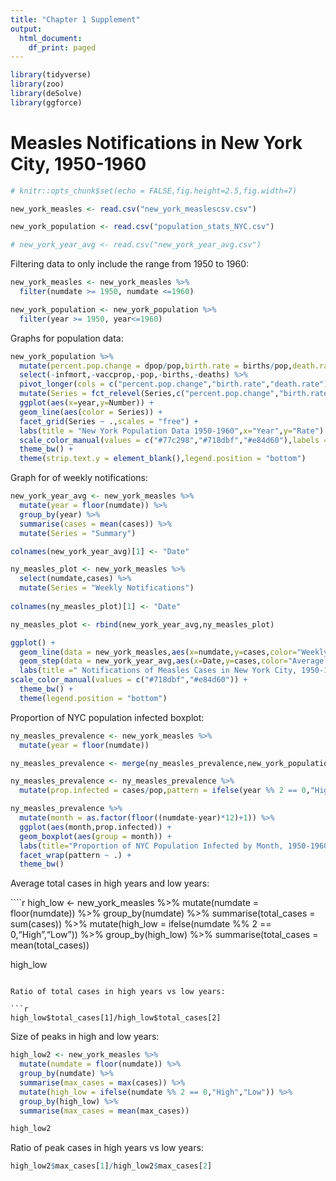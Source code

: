 ```yaml
---
title: "Chapter 1 Supplement"
output:
  html_document:
    df_print: paged
---
```


```r
library(tidyverse)
library(zoo)
library(deSolve)
library(ggforce)
```

# Measles Notifications in New York City, 1950-1960

```r
# knitr::opts_chunk$set(echo = FALSE,fig.height=2.5,fig.width=7)

new_york_measles <- read.csv("new_york_measlescsv.csv")

new_york_population <- read.csv("population_stats_NYC.csv")

# new_york_year_avg <- read.csv("new_york_year_avg.csv")
```

Filtering data to only include the range from 1950 to 1960:

```r
new_york_measles <- new_york_measles %>%
  filter(numdate >= 1950, numdate <=1960)

new_york_population <- new_york_population %>%
  filter(year >= 1950, year<=1960)
```

Graphs for population data:

```r
new_york_population %>%
  mutate(percent.pop.change = dpop/pop,birth.rate = births/pop,death.rate = deaths/pop) %>%
  select(-infmort,-vaccprop,-pop,-births,-deaths) %>%
  pivot_longer(cols = c("percent.pop.change","birth.rate","death.rate"),names_to = c("Series"),values_to = "Number") %>%
  mutate(Series = fct_relevel(Series,c("percent.pop.change","birth.rate","death.rate"))) %>%
  ggplot(aes(x=year,y=Number)) +
  geom_line(aes(color = Series)) +
  facet_grid(Series ~ .,scales = "free") +
  labs(title = "New York Population Data 1950-1960",x="Year",y="Rate") +
  scale_color_manual(values = c("#77c298","#718dbf","#e84d60"),labels = c("Fraction population change","Birth rate per capita","Death rate per capita")) +
  theme_bw() +
  theme(strip.text.y = element_blank(),legend.position = "bottom")
```

Graph for of weekly notifications:

```r
new_york_year_avg <- new_york_measles %>%
  mutate(year = floor(numdate)) %>%
  group_by(year) %>%
  summarise(cases = mean(cases)) %>%
  mutate(Series = "Summary")

colnames(new_york_year_avg)[1] <- "Date"

ny_measles_plot <- new_york_measles %>%
  select(numdate,cases) %>%
  mutate(Series = "Weekly Notifications")
  
colnames(ny_measles_plot)[1] <- "Date"

ny_measles_plot <- rbind(new_york_year_avg,ny_measles_plot)

ggplot() +
  geom_line(data = new_york_measles,aes(x=numdate,y=cases,color="Weekly Notifications")) +
  geom_step(data = new_york_year_avg,aes(x=Date,y=cases,color="Average Weekly notifications")) +
  labs(title =" Notifications of Measles Cases in New York City, 1950-1960",x= "Year",y="Number of Notifications") +
scale_color_manual(values = c("#718dbf","#e84d60")) +
  theme_bw() +
  theme(legend.position = "bottom")
```

Proportion of NYC population infected boxplot:

```r
ny_measles_prevalence <- new_york_measles %>%
  mutate(year = floor(numdate))

ny_measles_prevalence <- merge(ny_measles_prevalence,new_york_population,by="year")

ny_measles_prevalence <- ny_measles_prevalence %>%
  mutate(prop.infected = cases/pop,pattern = ifelse(year %% 2 == 0,"High year","Low year"))

ny_measles_prevalence %>%
  mutate(month = as.factor(floor((numdate-year)*12)+1)) %>% 
  ggplot(aes(month,prop.infected)) +
  geom_boxplot(aes(group = month)) +
  labs(title="Proportion of NYC Population Infected by Month, 1950-1960",x="Month",y="Proportion of Population Infected") +
  facet_wrap(pattern ~ .) +
  theme_bw()
```

Average total cases in high years and low years:

````r
high_low <- new_york_measles %>%
  mutate(numdate = floor(numdate)) %>%
  group_by(numdate) %>%
  summarise(total_cases = sum(cases)) %>%
  mutate(high_low = ifelse(numdate %% 2 == 0,"High","Low")) %>%
  group_by(high_low) %>%
  summarise(total_cases = mean(total_cases))

high_low
```

Ratio of total cases in high years vs low years:

```r
high_low$total_cases[1]/high_low$total_cases[2]
```

Size of peaks in high and low years:

```r
high_low2 <- new_york_measles %>%
  mutate(numdate = floor(numdate)) %>%
  group_by(numdate) %>%
  summarise(max_cases = max(cases)) %>%
  mutate(high_low = ifelse(numdate %% 2 == 0,"High","Low")) %>%
  group_by(high_low) %>%
  summarise(max_cases = mean(max_cases))

high_low2
```

Ratio of peak cases in high years vs low years:

```r
high_low2$max_cases[1]/high_low2$max_cases[2]
```

